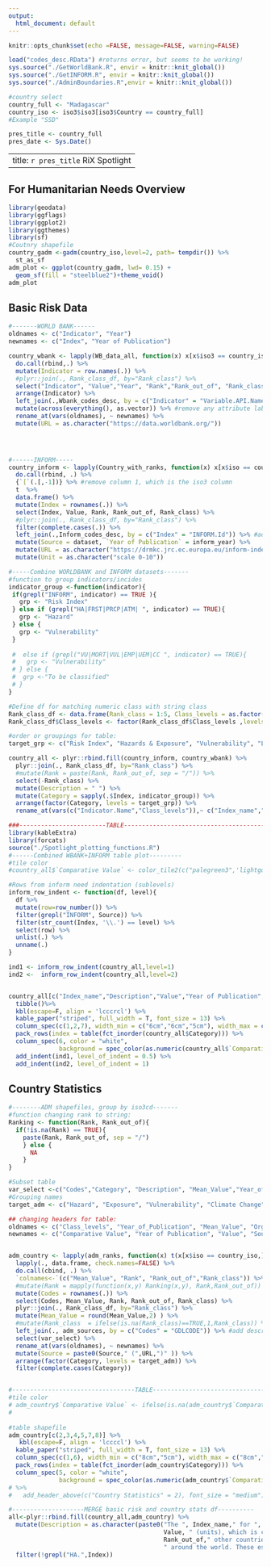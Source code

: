 ```yaml
---
output:
  html_document: default
---
```


```r
knitr::opts_chunk$set(echo =FALSE, message=FALSE, warning=FALSE)

load("codes_desc.RData") #returns error, but seems to be working!
sys.source("./GetWorldBank.R", envir = knitr::knit_global())
sys.source("./GetINFORM.R", envir = knitr::knit_global())
sys.source("./AdminBoundaries.R",envir = knitr::knit_global())


```

```r
#country select
country_full <- "Madagascar"
country_iso <- iso3$iso3[iso3$Country == country_full]
#Example "SSD"

pres_title <- country_full
pres_date <- Sys.Date()
```


---
title: `r pres_title` RiX Spotlight
---
## For Humanitarian Needs Overview



```r
library(geodata)
library(ggflags)
library(ggplot2)
library(ggthemes)
library(sf)
#Coutnry shapefile
country_gadm <-gadm(country_iso,level=2, path= tempdir()) %>%
  st_as_sf
adm_plot <- ggplot(country_gadm, lwd= 0.15) +
  geom_sf(fill = "steelblue2")+theme_void()
adm_plot

```

## Basic Risk Data
```r
#-------WORLD BANK------
oldnames <- c("Indicator", "Year")
newnames <- c("Index", "Year of Publication")

country_wbank <- lapply(WB_data_all, function(x) x[x$iso3 == country_iso,]) %>%
  do.call(rbind,.) %>%
  mutate(Indicator = row.names(.)) %>% 
  #plyr::join(., Rank_class_df, by="Rank_class") %>%
  select("Indicator", "Value","Year", "Rank","Rank_out_of", "Rank_class") %>%
  arrange(Indicator) %>%
  left_join(.,Wbank_codes_desc, by = c("Indicator" = "Variable.API.Name")) %>% #add description and source
  mutate(across(everything(), as.vector)) %>% #remove any attribute label
  rename_at(vars(oldnames), ~ newnames) %>%
  mutate(URL = as.character("https://data.worldbank.org/"))
  



#------INFORM-----
country_inform <- lapply(Country_with_ranks, function(x) x[x$iso == country_iso,]) %>% #remove the iso column
  do.call(rbind, .) %>%
  {`[`(.[,-1])} %>% #remove column 1, which is the iso3 column
  t  %>%
  data.frame() %>%
  mutate(Index = rownames(.)) %>%
  select(Index, Value, Rank, Rank_out_of, Rank_class) %>%
  #plyr::join(., Rank_class_df, by="Rank_class") %>%
  filter(complete.cases(.)) %>%
  left_join(.,Inform_codes_desc, by = c("Index" = "INFORM.Id")) %>% #add description and source
  mutate(Source = dataset, `Year of Publication` = inform_year) %>%
  mutate(URL = as.character("https://drmkc.jrc.ec.europa.eu/inform-index")) %>%
  mutate(Unit = as.character("scale 0-10"))
```


```r
#-----Combine WORLDBANK and INFORM datasets-------
#function to group indicators/incides
indicator_group <-function(indicator){
 if(grepl("INFORM", indicator) == TRUE ){
   grp <- "Risk Index"
 } else if (grepl("HA|FRST|PRCP|ATM| ", indicator) == TRUE){
   grp <- "Hazard"
 } else {
   grp <- "Vulnerability"
 }
  
 #  else if (grepl("VU|MORT|VUL|EMP|UEM|CC ", indicator) == TRUE){
 #   grp <- "Vulnerability"
 # } else {
 #  grp <-"To be classified"
 # }
}

#Define df for matching numeric class with string class
Rank_class_df <- data.frame(Rank_class = 1:5, Class_levels = as.factor(c("Very Low","Low","Moderate","High","Very High")))
Rank_class_df$Class_levels <- factor(Rank_class_df$Class_levels ,levels = c("Very Low","Low","Moderate","High","Very High"))

#order or groupings for table:
target_grp <- c("Risk Index", "Hazards & Exposure", "Vulnerability", "Lack of Coping Capacity", "Others -to be classified") 

country_all <- plyr::rbind.fill(country_inform, country_wbank) %>%
  plyr::join(., Rank_class_df, by="Rank_class") %>%
  #mutate(Rank = paste(Rank, Rank_out_of, sep = "/")) %>%
  select(-Rank_class) %>%
  mutate(Description = " ") %>%
  mutate(Category = sapply(.$Index, indicator_group)) %>%
  arrange(factor(Category, levels = target_grp)) %>%
  rename_at(vars(c("Indicator.Name","Class_levels")),~ c("Index_name","Comparative Value"))
```


```r
###------------------------TABLE---------------------------------------------------------------------------
library(kableExtra)
library(forcats)
source("./Spotlight_plotting_functions.R")
#------Combined WBANK+INFORM table plot---------
#tile color
#country_all$`Comparative Value` <- color_tile2(c("palegreen3",'lightgoldenrod1', "tomato2"))(country_all$`Comparative Value`) #c("#9DBF9E", "#FCB97D", "#A84268")

#Rows from inform need indentation (sublevels)
inform_row_indent <- function(df, level){
  df %>%  
  mutate(row=row_number()) %>% 
  filter(grepl("INFORM", Source)) %>% 
  filter(str_count(Index, '\\.') == level) %>%
  select(row) %>%
  unlist(.) %>%
  unname(.)
}

ind1 <- inform_row_indent(country_all,level=1)
ind2 <-  inform_row_indent(country_all,level=2)


country_all[c("Index_name","Description","Value","Year of Publication","Rank","Comparative Value","Source")] %>%
  tibble()%>%
  kbl(escape=F, align = 'lcccrcl') %>%
  kable_paper("striped", full_width = T, font_size = 13) %>%
  column_spec(c(1,2,7), width_min = c("6cm","6cm","5cm"), width_max = c("15cm","6cm","5cm")) %>%
  pack_rows(index = table(fct_inorder(country_all$Category))) %>%
  column_spec(6, color = "white",
              background = spec_color(as.numeric(country_all$`Comparative Value`),alpha = 0.75, end = 0.4, option = "inferno")) %>%
  add_indent(ind1, level_of_indent = 0.5) %>%
  add_indent(ind2, level_of_indent = 1) 
```


## Country Statistics
```r

#--------ADM shapefiles, group by iso3cd-------
#function changing rank to string:
Ranking <- function(Rank, Rank_out_of){
  if(!is.na(Rank) == TRUE){
    paste(Rank, Rank_out_of, sep = "/")
    } else {
      NA
    }
}

#Subset table
var_select <-c("Codes","Category", "Description", "Mean_Value","Year_of_Publication", "Rank", "Rank_out_of","Class_levels", "Organisation", "URL")
#Grouping names
target_adm <- c("Hazard", "Exposure", "Vulnerability", "Climate Change")

## changing headers for table:
oldnames <- c("Class_levels", "Year_of_Publication", "Mean_Value", "Organisation", "Codes", "Description")
newnames <- c("Comparative Value", "Year of Publication", "Value", "Source", "Index", "Index_name") ##it's the mean value per country but labeling as `Value` to be same as basic risk data table column names 


adm_country <- lapply(adm_ranks, function(x) t(x[x$iso == country_iso,][-1])) %>%
  lapply(., data.frame, check.names=FALSE) %>%
  do.call(cbind, .) %>%
  `colnames<-`(c("Mean_Value", "Rank", "Rank_out_of","Rank_class")) %>%
  #mutate(Rank = mapply(function(x,y) Ranking(x,y), Rank,Rank_out_of)) %>%
  mutate(Codes = rownames(.)) %>%
  select(Codes, Mean_Value, Rank, Rank_out_of, Rank_class) %>%
  plyr::join(., Rank_class_df, by="Rank_class") %>%
  mutate(Mean_Value = round(Mean_Value,2) ) %>%
  #mutate(Rank_class  = ifelse(is.na(Rank_class)==TRUE,1,Rank_class)) %>% # to deal with NAs in Rank, for plotting later
  left_join(., adm_sources, by = c("Codes" = "GDLCODE")) %>% #add description and source
  select(var_select) %>%
  rename_at(vars(oldnames), ~ newnames) %>%
  mutate(Source = paste0(Source," (",URL,")" )) %>%
  arrange(factor(Category, levels = target_adm)) %>%
  filter(complete.cases(Category))


#----------------------------------TABLE-----------------------------------------------------------
#tile color
# adm_country$`Comparative Value` <- ifelse(is.na(adm_country$`Comparative Value`),NA,color_tile2(c("palegreen3",'lightgoldenrod1', "tomato2"))(adm_country$`Comparative Value`))
#   
  
#table shapefile
adm_country[c(2,3,4,5,7,8)] %>%
   kbl(escape=F, align = 'lccccl') %>%
  kable_paper("striped", full_width = T, font_size = 13) %>%
  column_spec(c(1,6), width_min = c("8cm","5cm"), width_max = c("8cm","5cm")) %>%
  pack_rows(index = table(fct_inorder(adm_country$Category))) %>%
  column_spec(5, color = "white",
              background = spec_color(as.numeric(adm_country$`Comparative Value`),alpha = 0.75, end = 0.4, option = "inferno"))
# %>%
#   add_header_above(c("Country Statistics" = 2), font_size = "medium")

```


```r

#--------------------MERGE basic risk and country stats df----------
all<-plyr::rbind.fill(country_all,adm_country) %>%
  mutate(Description = as.character(paste0("The ", Index_name," for ", country_full," is estimated to be ",
                                           Value, " (units), which is considered as ", `Comparative Value`," risk as compared to ",
                                           Rank_out_of," other countries. Additionally, ",country_full," ranks at ",Rank," out of ",Rank_out_of,
                                           " around the world. These estimates were taken from ",Source,", made in ",`Year of Publication`,". (", URL,")"))) %>%
  filter(!grepl("HA.",Index))

```



